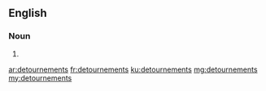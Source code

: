 ==English==

===Noun===
{{head|en|noun plural form}}

# {{plural of|detournement|lang=en}}

[[ar:detournements]]
[[fr:detournements]]
[[ku:detournements]]
[[mg:detournements]]
[[my:detournements]]